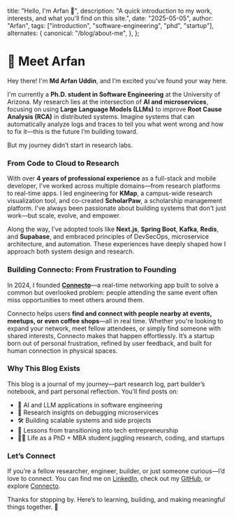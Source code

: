   title: "Hello, I'm Arfan 👋",
  description: "A quick introduction to my work, interests, and what you'll find on this site.",
  date: "2025-05-05",
  author: "Arfan",
  tags: ["introduction", "software-engineering", "phd", "startup"],
  alternates: {
    canonical: "/blog/about-me",
  },
};

# 👋 Meet Arfan

Hey there! I'm **Md Arfan Uddin**, and I’m excited you’ve found your way here.

I'm currently a **Ph.D. student in Software Engineering** at the University of Arizona. My research lies at the intersection of **AI and microservices**, focusing on using **Large Language Models (LLMs)** to improve **Root Cause Analysis (RCA)** in distributed systems. Imagine systems that can automatically analyze logs and traces to tell you what went wrong and how to fix it—this is the future I’m building toward.

But my journey didn’t start in research labs.

### From Code to Cloud to Research

With over **4 years of professional experience** as a full-stack and mobile developer, I've worked across multiple domains—from research platforms to real-time apps. I led engineering for **KMap**, a campus-wide research visualization tool, and co-created **ScholarPaw**, a scholarship management platform. I've always been passionate about building systems that don't just work—but scale, evolve, and empower.

Along the way, I’ve adopted tools like **Next.js**, **Spring Boot**, **Kafka**, **Redis**, and **Supabase**, and embraced principles of DevSecOps, microservice architecture, and automation. These experiences have deeply shaped how I approach both system design and research.

### Building Connecto: From Frustration to Founding

In 2024, I founded [**Connecto**](https://getconnecto.app)—a real-time networking app built to solve a common but overlooked problem: people attending the same event often miss opportunities to meet others around them.

Connecto helps users **find and connect with people nearby at events, meetups, or even coffee shops**—all in real time. Whether you're looking to expand your network, meet fellow attendees, or simply find someone with shared interests, Connecto makes that happen effortlessly. It’s a startup born out of personal frustration, refined by user feedback, and built for human connection in physical spaces.

### Why This Blog Exists

This blog is a journal of my journey—part research log, part builder’s notebook, and part personal reflection. You’ll find posts on:

- 🚀 AI and LLM applications in software engineering
- 🧠 Research insights on debugging microservices
- 🛠 Building scalable systems and side projects
- 💼 Lessons from transitioning into tech entrepreneurship
- 🧑‍🏫 Life as a PhD + MBA student juggling research, coding, and startups

### Let’s Connect

If you’re a fellow researcher, engineer, builder, or just someone curious—I’d love to connect. You can find me on [LinkedIn](https://www.linkedin.com/in/rfn/), check out my [GitHub](https://github.com/arfan-rfn), or explore [Connecto](https://getconnecto.app).

Thanks for stopping by. Here’s to learning, building, and making meaningful things together. 💫
